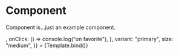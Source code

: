 


<Meta title="Components/Component" component={Component} />

# Component

Component is...just an example component.

<Canvas>
  <Story
    name="Overview"
    args={{
      heading: "Fancy heading",
      description:
        "Lorem ipsum dolor sit amet, consectetur adipiscing elit. Integer rhoncus diam eget massa feugiat interdum.",
      link: {
        text: "Read more",
        href: "https://google.com",
      },
      button: {
        icon: <Icon name="heart" size="small" />,
        onClick: () => console.log("on favorite"),
      },
      variant: "primary",
      size: "medium",
    }}
  >
    {Template.bind()}
  </Story>
</Canvas>

<ArgsTable />

